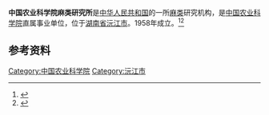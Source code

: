 '''中国农业科学院麻类研究所'''是[[中华人民共和国|中华人民共和国]]的一所[[麻类|麻类]]研究机构，是[[中国农业科学院|中国农业科学院]]直属事业单位，位于[[湖南省|湖南省]][[沅江市|沅江市]]。1958年成立。<ref>{{Cite book|title=中国农业百科全书 • 农作物卷 下|author=中国农业百科全书总编辑委员会农作物卷编辑委员会, 中国农业百科全书编辑部编|publisher=农业出版社|year=1991|isbn=|location=北京|pages=}}</ref><ref>{{Cite book|title=湖南百科全书|author=禹舜主编; 洪期钧副主编|publisher=岳麓书社|year=1999|isbn=|location=长沙|pages=}}</ref>

== 参考资料 ==
{{reflist}}

[[Category:中国农业科学院|Category:中国农业科学院]]
[[Category:沅江市|Category:沅江市]]